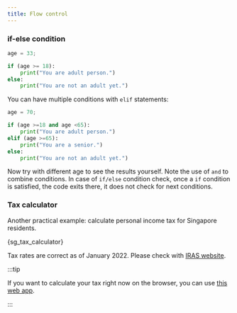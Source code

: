```yaml
---
title: Flow control
---
```


### if-else condition
```python
age = 33;

if (age >= 18):
    print("You are adult person.")
else:
    print("You are not an adult yet.")
```

You can have multiple conditions with `elif` statements:
```python
age = 70;

if (age >=18 and age <65):
    print("You are adult person.")
elif (age >=65):
    print("You are a senior.")
else:
    print("You are not an adult yet.")
```

Now try with different age to see the results yourself. Note the use of `and` to
combine conditions. In case of `if/else` condition check, once a `if` condition
is satisfied, the code exits there, it does not check for next conditions.

### Tax calculator
Another practical example: calculate personal income tax for Singapore
residents.


<CodeBlock className="language-python" title="src/sg_tax_calculator.py">{sg_tax_calculator}</CodeBlock>

Tax rates are correct as of January 2022. Please check with [IRAS website](
https://www.iras.gov.sg/taxes/individual-income-tax/basics-of-individual-income-tax/new-to-tax/individual-income-tax-rates).

:::tip

If you want to calculate your tax right now on the browser, you can use
[this web app](https://pranabdas.github.io/sg-tax-calculator/).

:::
